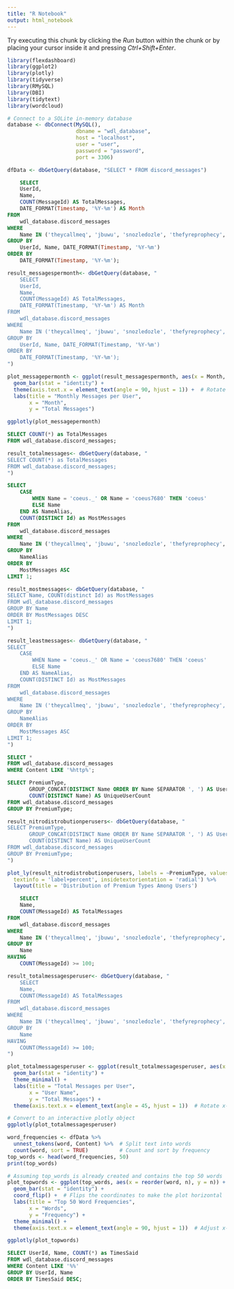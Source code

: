 ```yaml
---
title: "R Notebook"
output: html_notebook
---
```

Try executing this chunk by clicking the *Run* button within the chunk or by placing your cursor inside it and pressing *Ctrl+Shift+Enter*. 

```r
library(flexdashboard)
library(ggplot2)
library(plotly)
library(tidyverse)
library(RMySQL)
library(DBI)
library(tidytext)
library(wordcloud)
```


```r
# Connect to a SQLite in-memory database
database <- dbConnect(MySQL(), 
                      dbname = "wdl_database",
                      host = "localhost",
                      user = "user",
                      password = "password",
                      port = 3306)

dfData <- dbGetQuery(database, "SELECT * FROM discord_messages")
```


```sql
    SELECT
    UserId,
    Name,
    COUNT(MessageId) AS TotalMessages,
    DATE_FORMAT(Timestamp, '%Y-%m') AS Month
FROM
    wdl_database.discord_messages
WHERE
    Name IN ('theycallmeq', 'jbuwu', 'snozledozle', 'thefyreprophecy', 'joppertje','lykozen','coeus._','coeus7680')
GROUP BY
    UserId, Name, DATE_FORMAT(Timestamp, '%Y-%m')
ORDER BY
    DATE_FORMAT(Timestamp, '%Y-%m');
```


```r
result_messagespermonth<- dbGetQuery(database, "
    SELECT
    UserId,
    Name,
    COUNT(MessageId) AS TotalMessages,
    DATE_FORMAT(Timestamp, '%Y-%m') AS Month
FROM
    wdl_database.discord_messages
WHERE
    Name IN ('theycallmeq', 'jbuwu', 'snozledozle', 'thefyreprophecy', 'joppertje','lykozen','coeus._','coeus7680')
GROUP BY
    UserId, Name, DATE_FORMAT(Timestamp, '%Y-%m')
ORDER BY
    DATE_FORMAT(Timestamp, '%Y-%m');
")
```
```r
plot_messagepermonth <- ggplot(result_messagespermonth, aes(x = Month, y = TotalMessages, fill = Name)) +
  geom_bar(stat = "identity") +
  theme(axis.text.x = element_text(angle = 90, hjust = 1)) +  # Rotate x-axis labels if needed
  labs(title = "Monthly Messages per User", 
       x = "Month", 
       y = "Total Messages")

ggplotly(plot_messagepermonth)
```

```sql
SELECT COUNT(*) as TotalMessages
FROM wdl_database.discord_messages;
```
```r
result_totalmessages<- dbGetQuery(database, "
SELECT COUNT(*) as TotalMessages
FROM wdl_database.discord_messages;
")
```

```sql
SELECT
    CASE 
        WHEN Name = 'coeus._' OR Name = 'coeus7680' THEN 'coeus'
        ELSE Name
    END AS NameAlias,
    COUNT(DISTINCT Id) as MostMessages
FROM
    wdl_database.discord_messages
WHERE
    Name IN ('theycallmeq', 'jbuwu', 'snozledozle', 'thefyreprophecy', 'joppertje', 'lykozen', 'coeus._', 'coeus7680')
GROUP BY
    NameAlias
ORDER BY
    MostMessages ASC
LIMIT 1;
```
```r
result_mostmessages<- dbGetQuery(database, "
SELECT Name, COUNT(distinct Id) as MostMessages 
FROM wdl_database.discord_messages
GROUP BY Name
ORDER BY MostMessages DESC
LIMIT 1;
")

result_leastmessages<- dbGetQuery(database, "
SELECT
    CASE 
        WHEN Name = 'coeus._' OR Name = 'coeus7680' THEN 'coeus'
        ELSE Name
    END AS NameAlias,
    COUNT(DISTINCT Id) as MostMessages
FROM
    wdl_database.discord_messages
WHERE
    Name IN ('theycallmeq', 'jbuwu', 'snozledozle', 'thefyreprophecy', 'joppertje', 'lykozen', 'coeus._', 'coeus7680')
GROUP BY
    NameAlias
ORDER BY
    MostMessages ASC
LIMIT 1;
")
```




```sql
SELECT *
FROM wdl_database.discord_messages
WHERE Content LIKE '%http%';
```


```sql
SELECT PremiumType, 
       GROUP_CONCAT(DISTINCT Name ORDER BY Name SEPARATOR ', ') AS Users, 
       COUNT(DISTINCT Name) AS UniqueUserCount
FROM wdl_database.discord_messages
GROUP BY PremiumType;
```

```r
result_nitrodistrobutionperusers<- dbGetQuery(database, "
SELECT PremiumType, 
       GROUP_CONCAT(DISTINCT Name ORDER BY Name SEPARATOR ', ') AS Users, 
       COUNT(DISTINCT Name) AS UniqueUserCount
FROM wdl_database.discord_messages
GROUP BY PremiumType;
")
```

```r
plot_ly(result_nitrodistrobutionperusers, labels = ~PremiumType, values = ~UniqueUserCount, type = 'pie',
  textinfo = 'label+percent', insidetextorientation = 'radial') %>%
  layout(title = 'Distribution of Premium Types Among Users')

```


```sql
    SELECT
    Name,
    COUNT(MessageId) AS TotalMessages
FROM
    wdl_database.discord_messages
WHERE
    Name IN ('theycallmeq', 'jbuwu', 'snozledozle', 'thefyreprophecy', 'joppertje','lykozen','coeus._','coeus7680')
GROUP BY
    Name
HAVING
    COUNT(MessageId) >= 100;
```
```r
result_totalmessagesperuser<- dbGetQuery(database, "
    SELECT
    Name,
    COUNT(MessageId) AS TotalMessages
FROM
    wdl_database.discord_messages
WHERE
    Name IN ('theycallmeq', 'jbuwu', 'snozledozle', 'thefyreprophecy', 'joppertje','lykozen','coeus._','coeus7680')
GROUP BY
    Name
HAVING
    COUNT(MessageId) >= 100;
")
```

```r
plot_totalmessagesperuser <- ggplot(result_totalmessagesperuser, aes(x = Name, y = TotalMessages, fill = Name)) +
  geom_bar(stat = "identity") +
  theme_minimal() +
  labs(title = "Total Messages per User",
       x = "User Name",
       y = "Total Messages") +
  theme(axis.text.x = element_text(angle = 45, hjust = 1))  # Rotate x-axis labels for readability

# Convert to an interactive plotly object
ggplotly(plot_totalmessagesperuser)
```

```r
word_frequencies <- dfData %>% 
  unnest_tokens(word, Content) %>%  # Split text into words
  count(word, sort = TRUE)          # Count and sort by frequency
top_words <- head(word_frequencies, 50)
print(top_words)
```
```r
# Assuming top_words is already created and contains the top 50 words
plot_topwords <- ggplot(top_words, aes(x = reorder(word, n), y = n)) +
  geom_bar(stat = "identity") +
  coord_flip() +  # Flips the coordinates to make the plot horizontal
  labs(title = "Top 50 Word Frequencies",
       x = "Words",
       y = "Frequency") +
  theme_minimal() +
  theme(axis.text.x = element_text(angle = 90, hjust = 1))  # Adjust x-axis labels for readability

ggplotly(plot_topwords)
```



```sql
SELECT UserId, Name, COUNT(*) as TimesSaid
FROM wdl_database.discord_messages
WHERE Content LIKE '%%'
GROUP BY UserId, Name
ORDER BY TimesSaid DESC;

```

